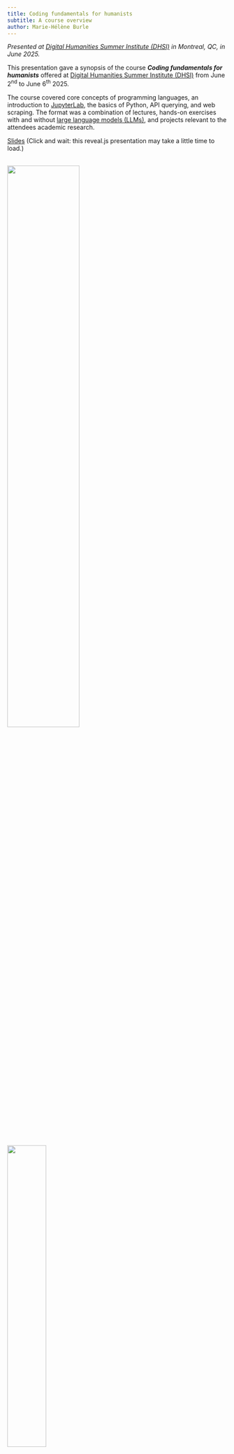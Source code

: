 ```yaml
---
title: Coding fundamentals for humanists
subtitle: A course overview
author: Marie-Hélène Burle
---
```


*Presented at [Digital Humanities Summer Institute (DHSI)](https://dhsi.org/) in Montreal, QC, in June 2025.*

:::{.def}

This presentation gave a synopsis of the course ***Coding fundamentals for humanists*** offered at [Digital Humanities Summer Institute (DHSI)](https://dhsi.org/) from June 2^nd^ to June 6^th^ 2025.

The course covered core concepts of programming languages, an introduction to [JupyterLab](https://jupyter.org/), the basics of Python, API querying, and web scraping. The format was a combination of lectures, hands-on exercises with and without [large language models (LLMs)](https://en.wikipedia.org/wiki/Llm), and projects relevant to the attendees academic research.

:::

[Slides](2025_dhsi_slides.qmd){.btn .btn-outline-primary} [(Click and wait: this reveal.js presentation may take a little time to load.)]{.inlinenote}
<br><br>

![](/img/logo_dhsi.png){fig-alt="frontlogo" fig-align="center" width="57.3%"}
![](/img/logo_dhsi_montreal.png){fig-alt="frontlogo" fig-align="center" width="42%"}
